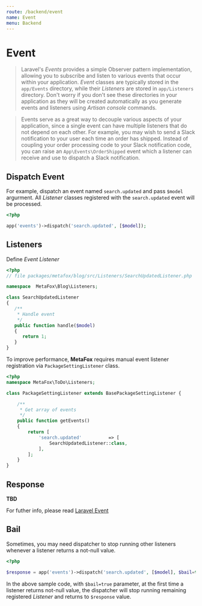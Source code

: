```yaml
---
route: /backend/event
name: Event
menu: Backend
---
```


# Event

> Laravel's *Events* provides a simple Observer pattern implementation, allowing you to subscribe and listen to various events that occur within your application. *Event* classes are typically stored in the `app/Events` directory, while their *Listeners* are stored in `app/Listeners` directory. Don't worry if you don't see these directories in your application as they will be created automatically as you generate events and listeners using *Artisan console* commands.

> Events serve as a great way to decouple various aspects of your application, since a single event can have multiple listeners that do not depend on each other. For example, you may wish to send a Slack notification to your user each time an order has shipped. Instead of coupling your order processing code to your Slack notification code, you can raise an `App\Events\OrderShipped` event which a listener can receive and use to dispatch a Slack notification.

## Dispatch Event

For example, dispatch an event named `search.updated` and pass `$model` argurment. All *Listener* classes registered with the `search.updated` event will be processed.

```php
<?php

app('events')->dispatch('search.updated', [$model]);

```

## Listeners

Define *Event Listener*

```php
<?php
// file packages/metafox/blog/src/Listeners/SearchUpdatedListener.php

namespace  MetaFox\Blog\Listeners;

class SearchUpdatedListener
{
   /**
    * Handle event
    */
   public function handle($model)
   {
      return 1;
   }
}

```

To improve performance, **MetaFox** requires manual event listener registration via `PackageSettingListener` class.

```php
<?php
namespace MetaFox\ToDo\Listeners;

class PackageSettingListener extends BasePackageSettingListener {

    /**
     * Get array of events
     */
    public function getEvents()
    {
        return [
            'search.updated'          => [
                SearchUpdatedListener::class,
            ],
        ];
    }
}
```

## Response

**TBD**

For futher info, please read [Laravel Event](https://laravel.com/docs/9.x/events#main-content)

## Bail

Sometimes, you may need dispatcher to stop running other listeners whenever a listener returns a not-null value.

```php
<?php

$response = app('events')->dispatch('search.updated', [$model], $bail=true);

```

In the above sample code, with `$bail=true` parameter, at the first time a listener returns not-null value, the dispatcher will stop running remaining registered *Listener* and returns to `$response` value.


